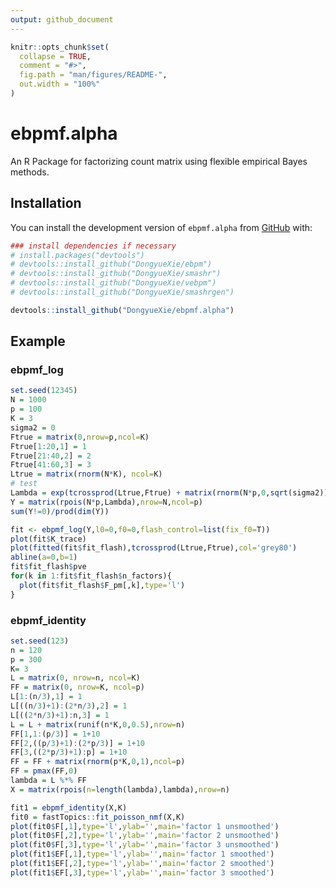 ```yaml
---
output: github_document
---
```


<!-- README.md is generated from README.Rmd. Please edit that file -->

```r
knitr::opts_chunk$set(
  collapse = TRUE,
  comment = "#>",
  fig.path = "man/figures/README-",
  out.width = "100%"
)
```

# ebpmf.alpha

<!-- badges: start -->
<!-- badges: end -->

An R Package for factorizing count matrix using flexible empirical Bayes methods.

## Installation

You can install the development version of `ebpmf.alpha` from [GitHub](https://github.com/) with:

``` r
### install dependencies if necessary
# install.packages("devtools")
# devtools::install_github("DongyueXie/ebpm")
# devtools::install_github("DongyueXie/smashr")
# devtools::install_github("DongyueXie/vebpm")
# devtools::install_github("DongyueXie/smashrgen")

devtools::install_github("DongyueXie/ebpmf.alpha")
```

## Example

### ebpmf_log

```r
set.seed(12345)
N = 1000
p = 100
K = 3
sigma2 = 0
Ftrue = matrix(0,nrow=p,ncol=K)
Ftrue[1:20,1] = 1
Ftrue[21:40,2] = 2
Ftrue[41:60,3] = 3
Ltrue = matrix(rnorm(N*K), ncol=K)
# test
Lambda = exp(tcrossprod(Ltrue,Ftrue) + matrix(rnorm(N*p,0,sqrt(sigma2)),nrow=N))
Y = matrix(rpois(N*p,Lambda),nrow=N,ncol=p)
sum(Y!=0)/prod(dim(Y))

fit <- ebpmf_log(Y,l0=0,f0=0,flash_control=list(fix_f0=T))
plot(fit$K_trace)
plot(fitted(fit$fit_flash),tcrossprod(Ltrue,Ftrue),col='grey80')
abline(a=0,b=1)
fit$fit_flash$pve
for(k in 1:fit$fit_flash$n_factors){
  plot(fit$fit_flash$F_pm[,k],type='l')
}
```

### ebpmf_identity

```r
set.seed(123)
n = 120
p = 300
K= 3
L = matrix(0, nrow=n, ncol=K)
FF = matrix(0, nrow=K, ncol=p)
L[1:(n/3),1] = 1
L[((n/3)+1):(2*n/3),2] = 1
L[((2*n/3)+1):n,3] = 1
L = L + matrix(runif(n*K,0,0.5),nrow=n)
FF[1,1:(p/3)] = 1+10
FF[2,((p/3)+1):(2*p/3)] = 1+10
FF[3,((2*p/3)+1):p] = 1+10
FF = FF + matrix(rnorm(p*K,0,1),ncol=p)
FF = pmax(FF,0)
lambda = L %*% FF
X = matrix(rpois(n=length(lambda),lambda),nrow=n)

fit1 = ebpmf_identity(X,K)
fit0 = fastTopics::fit_poisson_nmf(X,K)
plot(fit0$F[,1],type='l',ylab='',main='factor 1 unsmoothed')
plot(fit0$F[,2],type='l',ylab='',main='factor 2 unsmoothed')
plot(fit0$F[,3],type='l',ylab='',main='factor 3 unsmoothed')
plot(fit1$EF[,1],type='l',ylab='',main='factor 1 smoothed')
plot(fit1$EF[,2],type='l',ylab='',main='factor 2 smoothed')
plot(fit1$EF[,3],type='l',ylab='',main='factor 3 smoothed')
```
